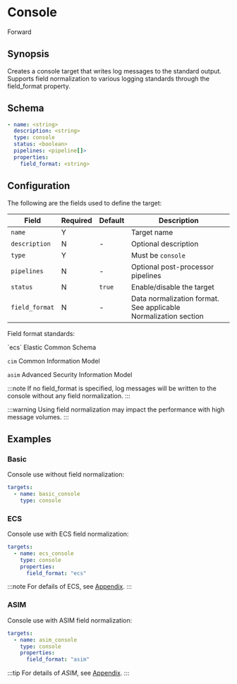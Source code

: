 # Console

<span className="theme-doc-version-badge badge badge--secondary">Forward</span>

## Synopsis

Creates a console target that writes log messages to the standard output. Supports field normalization to various logging standards through the field_format property.

## Schema

```yaml {1,3}
- name: <string>
  description: <string>
  type: console
  status: <boolean>
  pipelines: <pipeline[]>
  properties:
    field_format: <string>
```

## Configuration

The following are the fields used to define the target:

|Field|Required|Default|Description|
|---|---|---|---|
|`name`|Y||Target name|
|`description`|N|-|Optional description|
|`type`|Y||Must be `console`|
|`pipelines`|N|-|Optional post-processor pipelines|
|`status`|N|`true`|Enable/disable the target|
|`field_format`|N|-|Data normalization format. See applicable <Topic id="normalization-mapping">Normalization</Topic> section|

Field format standards:

<TermTable>
  <TermCol>`ecs`</TermCol>
  <DefCol>Elastic Common Schema</DefCol>

  <TermCol>`cim`</TermCol>
  <DefCol>Common Information Model</DefCol>

  <TermCol>`asim`</TermCol>
  <DefCol>Advanced Security Information Model</DefCol>
</TermTable>

:::note
If no field_format is specified, log messages will be written to the console without any field normalization.
:::

:::warning
Using field normalization may impact the performance with high message volumes.
:::

## Examples

### Basic

Console use without field normalization:

```yaml
targets:
  - name: basic_console
    type: console
```

### ECS

Console use with ECS field normalization:

```yaml
targets:
  - name: ecs_console
    type: console
    properties:
      field_format: "ecs"
```

:::note
For defails of ECS, see [Appendix](/appendix.mdx#ecs).
:::

### ASIM

Console use with ASIM field normalization:

```yaml
targets:
  - name: asim_console
    type: console
    properties:
      field_format: "asim"
```

:::tip
For details of _ASIM_, see [Appendix](../../appendix.mdx#asim).
:::
